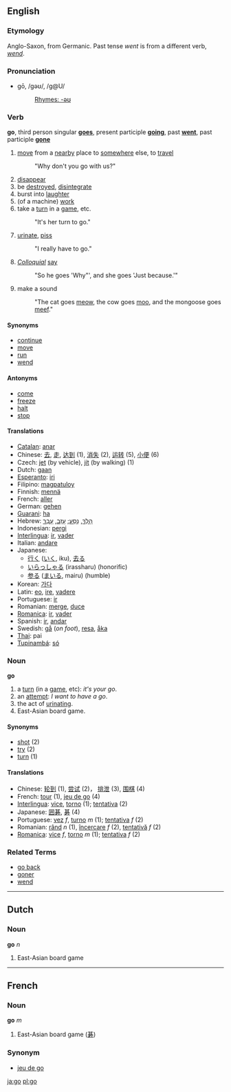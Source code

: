 ==English==
===Etymology===
Anglo-Saxon, from Germanic.  Past tense ''went'' is from a different verb, ''[[wend]]''.

=== Pronunciation ===
*gō, /gəʊ/, /g@U/
*:[[Rhymes:English:-əʊ|Rhymes: -əʊ]]

=== Verb ===
'''go''', third person singular '''[[goes]]''', present participle '''[[going]]''', past '''[[went]]''', past participle '''[[gone]]'''

# [[move]] from a [[nearby]] place to [[somewhere]] else, to [[travel]]
#: "Why don't you go with us?"
# [[disappear]]
# be [[destroyed]], [[disintegrate]]
# burst into [[laughter]]
# (of a machine) [[work]]
# take a [[turn]] in a [[game]], etc.
#: "It's her turn to go."
# [[urinate]], [[piss]]
#: "I really have to go."
# ''[[Colloquial]]'' [[say]]
#: "So he goes 'Why"', and she goes 'Just because.'"
# make a sound
#: "The cat goes [[meow]], the cow goes [[moo]], and the mongoose goes [[meef]]."


==== Synonyms ====
*[[continue]]
*[[move]]
*[[run]]
*[[wend]]

==== Antonyms ====
*[[come]]
*[[freeze]]
*[[halt]]
*[[stop]]

==== Translations ====
*[[Catalan]]: [[anar]]
*Chinese: [[去]], [[走]], [[达到]] (1), [[消失]] (2), [[运转]] (5), [[小便]] (6)
*Czech: [[jet]] (by vehicle), [[jít]] (by walking) (1) 
*Dutch: [[gaan]]
*[[Esperanto]]: [[iri]]
*Filipino: [[magpatuloy]]
*Finnish: [[mennä]]
*French: [[aller]]
*German: [[gehen]]
*[[Guarani]]: [[ha]]
*Hebrew: [[הלך|הָלַךְ]], [[נסע|נָסַע]]; [[עזב|עָזַב]], [[עבר|עָבַר]]
*Indonesian: [[pergi]]
*[[Interlingua]]: [[ir]], [[vader]]
*Italian: [[andare]]
*Japanese: 
** [[行く]] ([[いく]], iku), [[去る]]
** [[いらっしゃる]] (irassharu) (honorific)
** [[参る]] ([[まいる]], mairu) (humble)
*Korean: [[가다]]
*Latin: [[eo]], [[ire]], [[vadere]]
*Portuguese: [[ir]]
*Romanian: [[merge]], [[duce]]
*[[Romanica]]: [[ir]], [[vader]]
*Spanish: [[ir]], [[andar]]
*Swedish: [[gå]] (''on foot''), [[resa]], [[åka]]
*[[Thai]]: pai
*[[Tupinambá]]: [[só]]

=== Noun ===
'''go'''

# a [[turn]] (in a [[game]], etc): ''it's your go''.
# an [[attempt]]: ''I want to have a go''.
# the act of [[urinate|urinating]].
# East-Asian board game.

====Synonyms====
*[[shot]] (2)
*[[try]] (2)
*[[turn]] (1)

==== Translations ====
*Chinese: [[轮到]] (1), [[尝试]] (2)， [[排泄]] (3), [[围棋]] (4)
*French: [[tour]] (1), [[jeu de go]] (4)
*[[Interlingua]]: [[vice]], [[torno]] (1); [[tentativa]] (2)
*Japanese: [[囲碁]], [[碁]] (4)
*Portuguese: [[vez]] ''f'', [[turno]] ''m'' (1); [[tentativa]] ''f'' (2)
*Romanian: [[rând]] ''n'' (1), [[încercare]] ''f'' (2), [[tentativă]] ''f'' (2)
*[[Romanica]]: [[vice]] ''f'', [[torno]] ''m'' (1); [[tentativa]] ''f'' (2)

===Related Terms===
*[[go back]]
*[[goner]]
*[[wend]]

----

== Dutch ==
=== Noun ===
'''go''' ''n''

# East-Asian board game

----

== French ==
=== Noun ===
'''go''' ''m''

# East-Asian board game ([[碁]])

===Synonym===
*[[jeu de go]]
[[ja:go]] [[pl:go]]